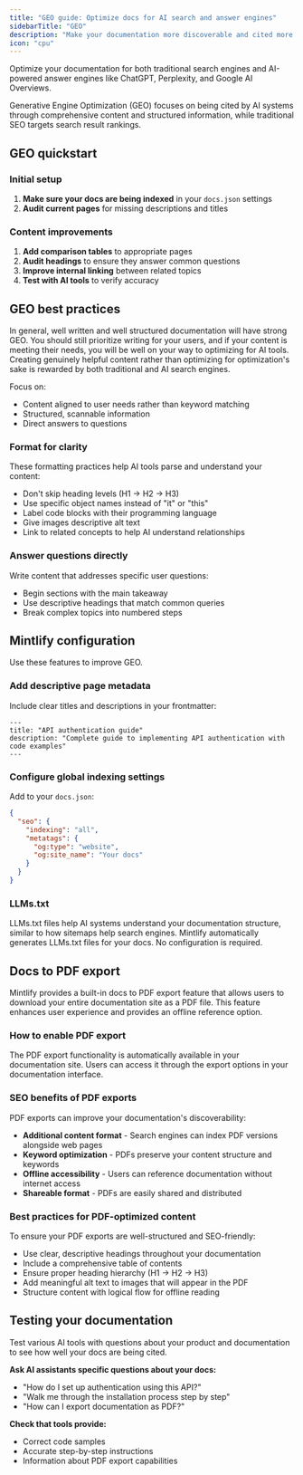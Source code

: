 ```yaml
---
title: "GEO guide: Optimize docs for AI search and answer engines"
sidebarTitle: "GEO"
description: "Make your documentation more discoverable and cited more frequently by AI tools"
icon: "cpu"
---
```


Optimize your documentation for both traditional search engines and AI-powered answer engines like ChatGPT, Perplexity, and Google AI Overviews.

Generative Engine Optimization (GEO) focuses on being cited by AI systems through comprehensive content and structured information, while traditional SEO targets search result rankings.

## GEO quickstart

### Initial setup

1. **Make sure your docs are being indexed** in your `docs.json` settings
2. **Audit current pages** for missing descriptions and titles

### Content improvements

1. **Add comparison tables** to appropriate pages
2. **Audit headings** to ensure they answer common questions
3. **Improve internal linking** between related topics
4. **Test with AI tools** to verify accuracy

## GEO best practices

In general, well written and well structured documentation will have strong GEO. You should still prioritize writing for your users, and if your content is meeting their needs, you will be well on your way to optimizing for AI tools. Creating genuinely helpful content rather than optimizing for optimization's sake is rewarded by both traditional and AI search engines.

Focus on:

- Content aligned to user needs rather than keyword matching
- Structured, scannable information
- Direct answers to questions

### Format for clarity

These formatting practices help AI tools parse and understand your content:

- Don't skip heading levels (H1 → H2 → H3)
- Use specific object names instead of "it" or "this"
- Label code blocks with their programming language
- Give images descriptive alt text
- Link to related concepts to help AI understand relationships

### Answer questions directly

Write content that addresses specific user questions:

- Begin sections with the main takeaway
- Use descriptive headings that match common queries
- Break complex topics into numbered steps

## Mintlify configuration

Use these features to improve GEO.

### Add descriptive page metadata

Include clear titles and descriptions in your frontmatter:

```mdx
---
title: "API authentication guide"
description: "Complete guide to implementing API authentication with code examples"
---
```

### Configure global indexing settings

Add to your `docs.json`:

```json
{
  "seo": {
    "indexing": "all",
    "metatags": {
      "og:type": "website",
      "og:site_name": "Your docs"
    }
  }
}
```

### LLMs.txt

LLMs.txt files help AI systems understand your documentation structure, similar to how sitemaps help search engines. Mintlify automatically generates LLMs.txt files for your docs. No configuration is required.

## Docs to PDF export

Mintlify provides a built-in docs to PDF export feature that allows users to download your entire documentation site as a PDF file. This feature enhances user experience and provides an offline reference option.

### How to enable PDF export

The PDF export functionality is automatically available in your documentation site. Users can access it through the export options in your documentation interface.

### SEO benefits of PDF exports

PDF exports can improve your documentation's discoverability:

- **Additional content format** - Search engines can index PDF versions alongside web pages
- **Keyword optimization** - PDFs preserve your content structure and keywords
- **Offline accessibility** - Users can reference documentation without internet access
- **Shareable format** - PDFs are easily shared and distributed

### Best practices for PDF-optimized content

To ensure your PDF exports are well-structured and SEO-friendly:

- Use clear, descriptive headings throughout your documentation
- Include a comprehensive table of contents
- Ensure proper heading hierarchy (H1 → H2 → H3)
- Add meaningful alt text to images that will appear in the PDF
- Structure content with logical flow for offline reading

## Testing your documentation

Test various AI tools with questions about your product and documentation to see how well your docs are being cited.

**Ask AI assistants specific questions about your docs:**
- "How do I set up authentication using this API?"
- "Walk me through the installation process step by step"
- "How can I export documentation as PDF?"

**Check that tools provide:**
- Correct code samples
- Accurate step-by-step instructions
- Information about PDF export capabilities
